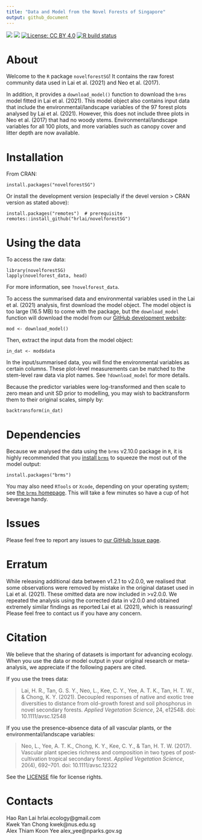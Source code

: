 ```yaml
---
title: "Data and Model from the Novel Forests of Singapore"
output: github_document
---
```


<!-- README.md is generated from README.Rmd. Please edit that file -->

<!-- badges: start -->
[![](https://www.r-pkg.org/badges/version/novelforestSG?color=orange)](https://cran.r-project.org/package=novelforestSG)
[![](https://img.shields.io/badge/devel%20version-2.1.0-orange.svg)](https://github.com/hrlai/novelforestSG)
[![License: CC
BY 4.0](https://img.shields.io/badge/license-CC%20BY%204.0-blue.svg)](https://github.com/hrlai/novelforestSG/blob/master/LICENSE.md)
[![R build
status](https://github.com/hrlai/novelforestSG/workflows/R-CMD-check/badge.svg)](https://github.com/hrlai/novelforestSG/actions)
<!-- badges: end -->

# About

Welcome to the `R` package `novelforestSG`! It contains the raw forest community data used in Lai et al. (2021) and Neo et al. (2017).

In addition, it provides a `download_model()` function to download the `brms` model fitted in Lai et al. (2021). This model object also contains input data that include the environmental/landscape variables of the 97 forest plots analysed by Lai et al. (2021). However, this does not include three plots in Neo et al. (2017) that had no woody stems. Environmental/landscape variables for all 100 plots, and more variables such as canopy cover and litter depth are now available.

# Installation

From CRAN:
```
install.packages("novelforestSG")
```
Or install the development version (especially if the devel version > CRAN version as stated above):
```
install.packages("remotes")  # prerequisite
remotes::install_github("hrlai/novelforestSG")
```

# Using the data

To access the raw data:
```
library(novelforestSG)
lapply(novelforest_data, head)
```
For more information, see `?novelforest_data`.

To access the summarised data and environmental variables used in the Lai et al. (2021) analysis, first download the model object. The model object is too large (16.5 MB) to come with the package, but the `download_model` function will download the model from our [GitHub development website](https://github.com/hrlai/novelforestSG):
```
mod <- download_model()
```
Then, extract the input data from the model object:
```
in_dat <- mod$data
```
In the input/summarised data, you will find the environmental variables as certain columns. These plot-level measurements can be matched to the stem-level raw data via plot names. See `?download_model` for more details.

Because the predictor variables were log-transformed and then scale to zero mean and unit SD prior to modelling, you may wish to backtransform them to their original scales, simply by:
```
backtransform(in_dat)
```

# Dependencies

Because we analysed the data using the `brms` v2.10.0 package in `R`, it is highly recommended that you [install `brms`](https://github.com/paul-buerkner/brms) to squeeze the most out of the model output:
```
install.packages("brms")
```
You may also need `RTools` or `Xcode`, depending on your operating system; see [the `brms` homepage](https://github.com/paul-buerkner/brms#user-content-how-do-i-install-brms). This will take a few minutes so have a cup of hot beverage handy.

# Issues

Please feel free to report any issues to [our GitHub Issue page](https://github.com/hrlai/novelforestSG/issues).

# Erratum

While releasing additional data between v1.2.1 to v2.0.0, we realised that some observations were removed by mistake in the original dataset used in Lai et al. (2021). These omitted data are now included in >v2.0.0. We repeated the analysis using the corrected data in v2.0.0 and obtained extremely similar findings as reported Lai et al. (2021), which is reassuring! Please feel free to contact us if you have any concern.

# Citation

We believe that the sharing of datasets is important for advancing ecology. When you use the data or model output in your original research or meta-analysis, we appreciate if the following papers are cited.

If you use the trees data:

> Lai, H. R., Tan, G. S. Y., Neo, L., Kee, C. Y., Yee, A. T. K., Tan, H. T. W., & Chong, K. Y. (2021). Decoupled responses of native and exotic tree diversities to distance from old-growth forest and soil phosphorus in novel secondary forests. *Applied Vegetation Science*, 24, e12548. doi: 10.1111/avsc.12548

If you use the presence--absence data of all vascular plants, or the environmental/landscape variables: 

> Neo, L., Yee, A. T. K., Chong, K. Y., Kee, C. Y., & Tan, H. T. W. (2017). Vascular plant species richness and composition in two types of post-cultivation tropical secondary forest. *Applied Vegetation Science*, 20(4), 692--701. doi: 10.1111/avsc.12322

See the [LICENSE](https://github.com/hrlai/novelforestSG/blob/master/LICENSE.md) file for license rights.

# Contacts

Hao Ran Lai hrlai.ecology@gmail.com \
Kwek Yan Chong kwek@nus.edu.sg \
Alex Thiam Koon Yee alex_yee@nparks.gov.sg
